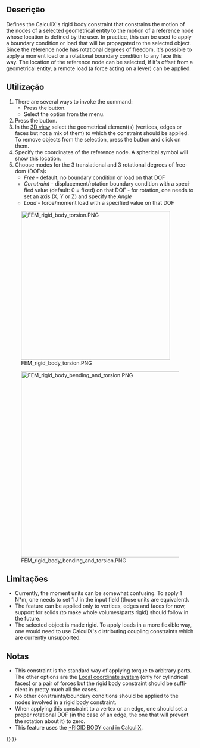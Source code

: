 <languages/>

<div lang="en" dir="ltr" class="mw-content-ltr">
{{Docnav
|[[FEM_ConstraintFixed|Constraint fixed]]
|[[FEM_ConstraintDisplacement|Constraint displacement]]
|[[FEM_Workbench|FEM]]
|IconL=FEM_ConstraintFixed.svg
|IconR=FEM_ConstraintDisplacement.svg
|IconC=Workbench_FEM.svg
}}
</div>

<div lang="en" dir="ltr" class="mw-content-ltr">
{{GuiCommandContainer|
{{GuiCommand
|Name=FEM ConstraintRigidBody
|MenuLocation=Model → Mechanical boundary conditions and loads → Rigid body constraint
|Workbenches=[[FEM_Workbench|FEM]]
|Version=1.0
|SeeAlso=[[FEM_ConstraintDisplacement|FEM Constraint displacement]]
}}
{{GuiCommandFemInfo
|Solvers=CalculiX
}}
}}
</div>

<span id="Description"></span>
==Descrição==


<div lang="en" dir="ltr" class="mw-content-ltr">
Defines the CalculiX's rigid body constraint that constrains the motion of the nodes of a selected geometrical entity to the motion of a reference node whose location is defined by the user. In practice, this can be used to apply a boundary condition or load that will be propagated to the selected object. Since the reference node has rotational degrees of freedom, it's possible to apply a moment load or a rotational boundary condition to any face this way. The location of the reference node can be selected, if it's offset from a geometrical entity, a remote load (a force acting on a lever) can be applied.
</div>

<span id="Usage"></span>
==Utilização==


<div lang="en" dir="ltr" class="mw-content-ltr">
# There are several ways to invoke the command:
#* Press the {{Button|[[Image:FEM_ConstraintRigidBody.svg|16px]] [[FEM_ConstraintRigidBody|Rigid body constraint]]}} button.
#* Select the {{MenuCommand|Model → Mechanical boundary conditions and loads → [[Image:FEM_ConstraintRigidBody.svg|16px]] Rigid body constraint}} option from the menu.
# Press the {{Button|Add}} button.
# In the [[3D_view|3D view]] select the geometrical element(s) (vertices, edges or faces but not a mix of them) to which the constraint should be applied. To remove objects from the selection, press the {{Button|Remove}} button and click on them.
# Specify the coordinates of the reference node. A spherical symbol will show this location.
# Choose modes for the 3 translational and 3 rotational degrees of freedom (DOFs):
#* ''Free'' - default, no boundary condition or load on that DOF
#* ''Constraint'' - displacement/rotation boundary condition with a specified value (default: 0 = fixed) on that DOF - for rotation, one needs to set an axis (X, Y or Z) and specify the ''Angle''
#* ''Load'' - force/moment load with a specified value on that DOF
</div>

[[Image:FEM_rigid_body_torsion.PNG|400px]]
<div lang="en" dir="ltr" class="mw-content-ltr">
{{Caption|Cantilever beam subjected to torsion. Green pins show the face to which rigid body constraint is applied, large green sphere is a reference node. Moment is defined in the proper axis.}}
</div>

[[Image:FEM_rigid_body_bending_and_torsion.PNG|500px]]
<div lang="en" dir="ltr" class="mw-content-ltr">
{{Caption|Cantilever beam subjected to combined loading (bending and torsion) via so-called remote force. Reference node is offset from a beam and a force pointing downwards is applied to it.}}
</div>

<span id="Limitations"></span>
==Limitações==


<div lang="en" dir="ltr" class="mw-content-ltr">
* Currently, the moment units can be somewhat confusing. To apply 1 N*m, one needs to set 1 J in the input field (those units are equivalent).
* The feature can be applied only to vertices, edges and faces for now, support for solids (to make whole volumes/parts rigid) should follow in the future.
* The selected object is made rigid. To apply loads in a more flexible way, one would need to use CalculiX's distributing coupling constraints which are currently unsupported.
</div>

<span id="Notes"></span>
==Notas== 

<div lang="en" dir="ltr" class="mw-content-ltr">
* This constraint is the standard way of applying torque to arbitrary parts. The other options are the [[FEM_ConstraintTransform|Local coordinate system]] (only for cylindrical faces) or a pair of forces but the rigid body constraint should be sufficient in pretty much all the cases.
* No other constraints/boundary conditions should be applied to the nodes involved in a rigid body constraint.
* When applying this constraint to a vertex or an edge, one should set a proper rotational DOF (in the case of an edge, the one that will prevent the rotation about it) to zero.
* This feature uses the [https://web.mit.edu/calculix_v2.7/CalculiX/ccx_2.7/doc/ccx/node236.html *RIGID BODY card in CalculiX].
</div>



<div lang="en" dir="ltr" class="mw-content-ltr">
{{Docnav
|[[FEM_ConstraintFixed|Constraint fixed]]
|[[FEM_ConstraintDisplacement|Constraint displacement]]
|[[FEM_Workbench|FEM]]
|IconL=FEM_ConstraintFixed.svg
|IconR=FEM_ConstraintDisplacement.svg
|IconC=Workbench_FEM.svg
}}
</div>

{{FEM Tools navi{{#translation:}}}}
{{Userdocnavi{{#translation:}}}}